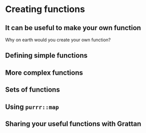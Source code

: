 # Creating functions


## It can be useful to make your own function

Why on earth would you create your own function?

## Defining simple functions


## More complex functions

## Sets of functions

## Using `purrr::map`

## Sharing your useful functions with Grattan
